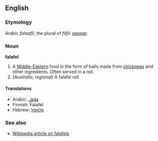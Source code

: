 ==English==
===Etymology===
Arabic ''falaafil'', the plural of ''filfil'': [[pepper]].

===Noun===
'''falafel'''

# A [[Middle-East]]ern food in the form of balls made from [[chickpea]]s and other ingredients. Often served in a roll.
# (''Australia'', ''regional'') A falafel roll.

====Translations====
*Arabic: [[فلافل]]
*Finnish: Falafel
*Hebrew: [[פלאפל]]

===See also===
*[[w:falafel|Wikipedia article on falafels]]
